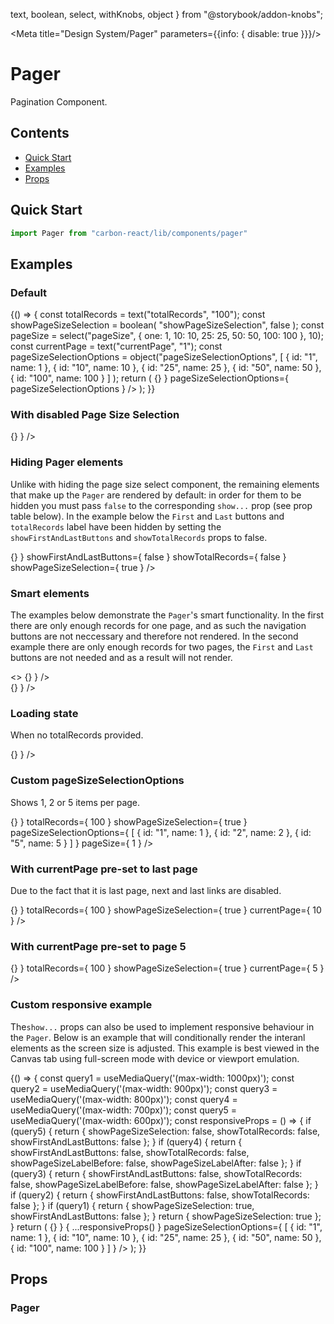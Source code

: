   text,
  boolean,
  select,
  withKnobs,
  object
} from "@storybook/addon-knobs";

<Meta title="Design System/Pager" parameters={{info: { disable: true }}}/>

# Pager
Pagination Component.

## Contents
- [Quick Start](#quick-start)
- [Examples](#examples)
- [Props](#props)

## Quick Start

```javascript
import Pager from "carbon-react/lib/components/pager"
```

## Examples

### Default

<Preview>
  <Story name="default">
    {() => {
      const totalRecords = text("totalRecords", "100");
      const showPageSizeSelection = boolean(
        "showPageSizeSelection",
        false
      );
      const pageSize = select("pageSize", {
        one: 1,
        10: 10,
        25: 25,
        50: 50,
        100: 100
      }, 10);
      const currentPage = text("currentPage", "1");
      const pageSizeSelectionOptions = object("pageSizeSelectionOptions",
        [
          { id: "1", name: 1 },
          { id: "10", name: 10 },
          { id: "25", name: 25 },
          { id: "50", name: 50 },
          { id: "100", name: 100 }
        ]
      );
      return (
        <Pager
          totalRecords={ totalRecords }
          showPageSizeSelection={ showPageSizeSelection }
          pageSize={ pageSize }
          currentPage={ currentPage }
          onPagination={ () => {} }
          pageSizeSelectionOptions={ pageSizeSelectionOptions }
        />
      );
    }}
  </Story>
</Preview>

### With disabled Page Size Selection

<Preview>
  <Story name="disabled page size" parameters={{chromatic: { disable: true }}}>
    <Pager
      totalRecords={ 100 }
      onPagination={ () => {} }
    />
  </Story>
</Preview>

### Hiding Pager elements
Unlike with hiding the page size select component, the remaining elements that make up the `Pager` are rendered by 
default: in order for them to be hidden you must pass `false` to the corresponding `show...` prop (see prop table below). 
In the example below the `First` and `Last` buttons and `totalRecords` label have been hidden by setting the 
`showFirstAndLastButtons` and `showTotalRecords` props to false.

<Preview>
  <Story name="hiding pager elements">
    <Pager
      totalRecords={ 100 }
      onPagination={ () => {} }
      showFirstAndLastButtons={ false }
      showTotalRecords={ false }
      showPageSizeSelection={ true }
    />
  </Story>
</Preview>

### Smart elements
The examples below demonstrate the `Pager`'s smart functionality. In the first there are only enough records for one page, 
and as such the navigation buttons are not neccessary and therefore not rendered. In the second example there are only enough 
records for two pages, the `First` and `Last` buttons are not needed and as a result will not render. 

<Preview>
  <Story name="smart functionality">
    <>
      <Pager
        totalRecords={ 10 }
        onPagination={ () => {} }
      />
      <br/>
      <Pager
        totalRecords={ 20 }
        onPagination={ () => {} }
      />
    </>
  </Story>
</Preview>

### Loading state
When no totalRecords provided.

<Preview>
  <Story name="loading state">
    <Pager
      onPagination={ () => {} }
    />
  </Story>
</Preview>

### Custom pageSizeSelectionOptions
Shows 1, 2 or 5 items per page.

<Preview>
  <Story name="page size selection options" parameters={{chromatic: { disable: true }}} >
    <Pager
      onPagination={ () => {} }
      totalRecords={ 100 }
      showPageSizeSelection={ true }
      pageSizeSelectionOptions={
        [
          { id: "1", name: 1 },
          { id: "2", name: 2 },
          { id: "5", name: 5 }
        ]
      }
      pageSize={ 1 }
    />
  </Story>
</Preview>

### With currentPage pre-set to last page
Due to the fact that it is last page, next and last links are disabled.

<Preview>
  <Story name="current page last page" parameters={{chromatic: { disable: true }}} >
    <Pager
      onPagination={ () => {} }
      totalRecords={ 100 }
      showPageSizeSelection={ true }
      currentPage={ 10 }
    />
  </Story>
</Preview>

### With currentPage pre-set to page 5

<Preview>
  <Story name="current page" parameters={{chromatic: { disable: true }}} >
    <Pager
      onPagination={ () => {} }
      totalRecords={ 100 }
      showPageSizeSelection={ true }
      currentPage={ 5 }
    />
  </Story>
</Preview>

### Custom responsive example
The`show...` props can also be used to implement responsive behaviour in the `Pager`. Below is an example that will 
conditionally render the interanl elements as the screen size is adjusted. This example is best viewed in the Canvas tab 
using full-screen mode with device or viewport emulation.
 
<Preview>
  <Story name="using custom responsive settings" parameters={{chromatic: { disable: true }}} >
    {() => {
      const query1 = useMediaQuery('(max-width: 1000px)');
      const query2 = useMediaQuery('(max-width: 900px)');
      const query3 = useMediaQuery('(max-width: 800px)');
      const query4 = useMediaQuery('(max-width: 700px)');
      const query5 = useMediaQuery('(max-width: 600px)');
      const responsiveProps = () => {
        if (query5) {
          return {
            showPageSizeSelection: false,
            showTotalRecords: false,
            showFirstAndLastButtons: false
          };
        }
        if (query4) {
          return {
            showFirstAndLastButtons: false,
            showTotalRecords: false,
            showPageSizeLabelBefore: false,
            showPageSizeLabelAfter: false
          };
        }
        if (query3) {
          return {
            showFirstAndLastButtons: false,
            showTotalRecords: false,
            showPageSizeLabelBefore: false,
            showPageSizeLabelAfter: false
          };
        }
        if (query2) {
          return {
            showFirstAndLastButtons: false,
            showTotalRecords: false
          };
        }
        if (query1) {
          return {
            showPageSizeSelection: true,
            showFirstAndLastButtons: false          };
        }
        return {
          showPageSizeSelection: true
        };
      }
      return (
        <Pager
          totalRecords={ 1000 }
          pageSize={ 10 }
          currentPage={ 1 }
          onPagination={ () => {} }
          { ...responsiveProps() }
          pageSizeSelectionOptions={ [
            { id: "1", name: 1 },
            { id: "10", name: 10 },
            { id: "25", name: 25 },
            { id: "50", name: 50 },
            { id: "100", name: 100 }
          ] }
        />
      );
    }}
  </Story>
</Preview>

## Props

### Pager
<Props of={Pager} />
